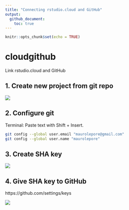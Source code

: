 ```yaml
---
title: "Connecting rstudio.cloud and GitHub"
output: 
  github_document:
    toc: true
---
```


```r
knitr::opts_chunk$set(echo = TRUE)
```

# cloudgithub

Link rstudio.cloud and GitHub

## 1. Create new project from git repo

![](https://i.imgur.com/E1wcTup.png)

## 2. Configure git

Terminal: Paste text with Shift + Insert.

```bash
git config --global user.email "maurolepore@gmail.com"
git config --global user.name "maurolepore"
```

## 3. Create SHA key

![](https://i.imgur.com/8cyFyn7.png)

## 4. Give SHA key to GitHub

https://github.com/settings/keys

![](https://i.imgur.com/Zu1SmoB.png)


